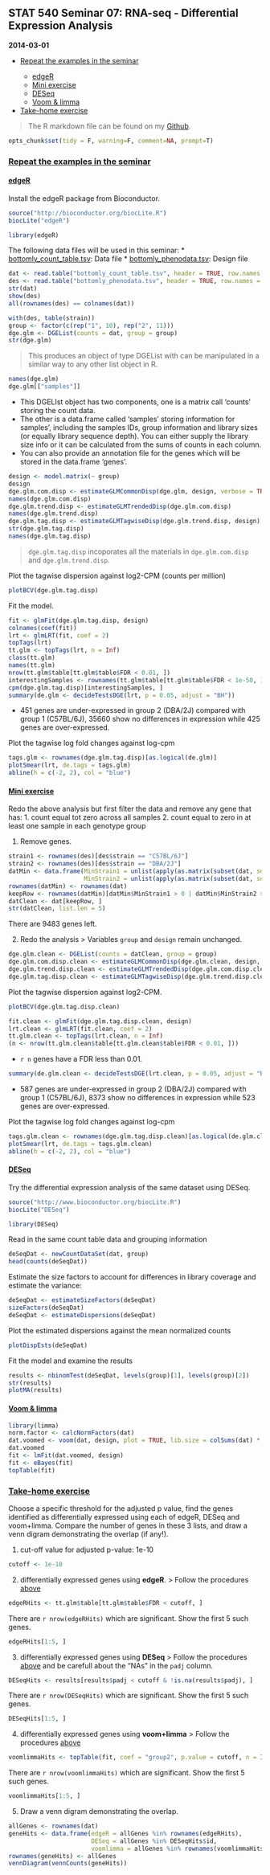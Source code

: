 ## STAT 540 Seminar 07: RNA-seq - Differential Expression Analysis
__2014-03-01__

* <dim id="1a">[Repeat the examples in the seminar](#1b)
  * <dim id="1.1a">[edgeR](#1.1b)
  * <dim id="1.2a">[Mini exercise](#1.2b)
  * <dim id="1.3a">[DESeq](#1.3b)
  * <dim id="1.4a">[Voom & limma](#1.4b)  
* <dim id="2a">[Take-home exercise](#2b)

> The R markdown file can be found on my [Github](https://github.com/nelsonch/stat540-2014-chen-hao/blob/master/seminar%2007/seminar07.Rmd).

```r
opts_chunk$set(tidy = F, warning=F, comment=NA, prompt=T)
```

### <dim id="1b">[Repeat the examples in the seminar](#1a)
#### <dim id="1.1a">[edgeR](#1.1b)
Install the edgeR package from Bioconductor.
```r
source("http://bioconductor.org/biocLite.R")
biocLite("edgeR")
```

```r
library(edgeR)
```

The following data files will be used in this seminar:
* [bottomly_count_table.tsv](http://ugrad.stat.ubc.ca/~stat540/examples/bottomly/data/bottomly_count_table.tsv): Data file
* [bottomly_phenodata.tsv](http://ugrad.stat.ubc.ca/~stat540/examples/bottomly/data/bottomly_phenodata.tsv): Design file

```r
dat <- read.table("bottomly_count_table.tsv", header = TRUE, row.names = 1)
des <- read.table("bottomly_phenodata.tsv", header = TRUE, row.names = 1)
str(dat)
show(des)
all(rownames(des) == colnames(dat))
```

```r
with(des, table(strain))
group <- factor(c(rep("1", 10), rep("2", 11)))
dge.glm <- DGEList(counts = dat, group = group)
str(dge.glm)
```
> This produces an object of type DGEList with can be manipulated in a similar way to any other list object in R.

```r
names(dge.glm)
dge.glm[["samples"]]
```
* This DGELIst object has two components, one is a matrix call 'counts' storing the count data.
* The other is a data.frame called 'samples' storing information for samples', including the samples IDs, group information and library sizes (or equally library sequence depth). You can either supply the library size info or it can be calculated from the sums of counts in each column.
* You can also provide an annotation file for the genes which will be stored in the data.frame 'genes'.

```r
design <- model.matrix(~ group)
design
dge.glm.com.disp <- estimateGLMCommonDisp(dge.glm, design, verbose = TRUE)
names(dge.glm.com.disp)
dge.glm.trend.disp <- estimateGLMTrendedDisp(dge.glm.com.disp)
names(dge.glm.trend.disp)
dge.glm.tag.disp <- estimateGLMTagwiseDisp(dge.glm.trend.disp, design)
str(dge.glm.tag.disp)
names(dge.glm.tag.disp)
```
> `dge.glm.tag.disp` incoporates all the materials in `dge.glm.com.disp` and `dge.glm.trend.disp`.

Plot the tagwise dispersion against log2-CPM (counts per million)
```r
plotBCV(dge.glm.tag.disp)
```

<dim id="1.1mark">Fit the model.
```r
fit <- glmFit(dge.glm.tag.disp, design)
colnames(coef(fit))
lrt <- glmLRT(fit, coef = 2)
topTags(lrt)
tt.glm <- topTags(lrt, n = Inf)
class(tt.glm)
names(tt.glm)
nrow(tt.glm$table[tt.glm$table$FDR < 0.01, ])
interestingSamples <- rownames(tt.glm$table[tt.glm$table$FDR < 1e-50, ])
cpm(dge.glm.tag.disp)[interestingSamples, ]
summary(de.glm <- decideTestsDGE(lrt, p = 0.05, adjust = "BH"))
```
* 451 genes are under-expressed in group 2 (DBA/2J) compared with group 1 (C57BL/6J), 35660 show no differences in expression while 425 genes are over-expressed.

Plot the tagwise log fold changes against log-cpm
```r
tags.glm <- rownames(dge.glm.tag.disp)[as.logical(de.glm)]
plotSmear(lrt, de.tags = tags.glm)
abline(h = c(-2, 2), col = "blue")
```

#### <dim id="1.2b">[Mini exercise](#1.2a)
Redo the above analysis but first filter the data and remove any gene that has: 1. count equal tot zero across all samples 2. count equal to zero in at least one sample in each genotype group

(1) Remove genes.
```r
strain1 <- rownames(des)[des$strain == "C57BL/6J"]
strain2 <- rownames(des)[des$strain == "DBA/2J"]
datMin <- data.frame(MinStrain1 = unlist(apply(as.matrix(subset(dat, select = strain1)), 1, min)),
                     MinStrain2 = unlist(apply(as.matrix(subset(dat, select = strain2)), 1, min)))
rownames(datMin) <- rownames(dat)
keepRow <- rownames(datMin)[datMin$MinStrain1 > 0 | datMin$MinStrain2 > 0]
datClean <- dat[keepRow, ]
str(datClean, list.len = 5)
```
There are 9483 genes left.

(2) Redo the analysis
> Variables `group` and `design` remain unchanged.

```r
dge.glm.clean <- DGEList(counts = datClean, group = group)
dge.glm.com.disp.clean <- estimateGLMCommonDisp(dge.glm.clean, design, verbose = TRUE)
dge.glm.trend.disp.clean <- estimateGLMTrendedDisp(dge.glm.com.disp.clean)
dge.glm.tag.disp.clean <- estimateGLMTagwiseDisp(dge.glm.trend.disp.clean, design)
```

Plot the tagwise dispersion against log2-CPM.
```r
plotBCV(dge.glm.tag.disp.clean)
```

```r
fit.clean <- glmFit(dge.glm.tag.disp.clean, design)
lrt.clean <- glmLRT(fit.clean, coef = 2)
tt.glm.clean <- topTags(lrt.clean, n = Inf)
(n <- nrow(tt.glm.clean$table[tt.glm.clean$table$FDR < 0.01, ]))
```
* `r n` genes have a FDR less than 0.01.

```r
summary(de.glm.clean <- decideTestsDGE(lrt.clean, p = 0.05, adjust = "BH"))
```
* 587 genes are under-expressed in group 2 (DBA/2J) compared with group 1 (C57BL/6J), 8373 show no differences in expression while 523 genes are over-expressed.

Plot the tagwise log fold changes against log-cpm
```r
tags.glm.clean <- rownames(dge.glm.tag.disp.clean)[as.logical(de.glm.clean)]
plotSmear(lrt, de.tags = tags.glm.clean)
abline(h = c(-2, 2), col = "blue")
```

#### <dim id="1.3b">[DESeq](#1.3a)
Try the differential expression analysis of the same dataset using DESeq.
```r
source("http://www.bioconductor.org/biocLite.R")
biocLite("DESeq")
```

```r
library(DESeq)
```

Read in the same count table data and grouping information
```r
deSeqDat <- newCountDataSet(dat, group)
head(counts(deSeqDat))
```

Estimate the size factors to account for differences in library coverage and estimate the variance:
```r
deSeqDat <- estimateSizeFactors(deSeqDat)
sizeFactors(deSeqDat)
deSeqDat <- estimateDispersions(deSeqDat)
```

Plot the estimated dispersions against the mean normalized counts
```r
plotDispEsts(deSeqDat)
```

<dim id="1.2mark">Fit the model and examine the results
```r
results <- nbinomTest(deSeqDat, levels(group)[1], levels(group)[2])
str(results)
plotMA(results)
```

#### <dim id="1.4b">[Voom & limma](#1.4a)  
```r
library(limma)
norm.factor <- calcNormFactors(dat)
dat.voomed <- voom(dat, design, plot = TRUE, lib.size = colSums(dat) * norm.factor)
dat.voomed
fit <- lmFit(dat.voomed, design)
fit <- eBayes(fit)
topTable(fit)
```

### <dim id="2b">[Take-home exercise](#2a)
Choose a specific threshold for the adjusted p value, find the genes identified as differentially expressed using each of edgeR, DESeq and voom+limma. Compare the number of genes in these 3 lists, and draw a venn digram demonstrating the overlap (if any!).

(1) cut-off value for adjusted p-value: 1e-10
```r
cutoff <- 1e-10
```
(2) differentially expressed genes using __edgeR__.
> Follow the procedures [above](#1.1mark) 

```r
edgeRHits <- tt.glm$table[tt.glm$table$FDR < cutoff, ]
```
There are `r nrow(edgeRHits)` which are significant. Show the first 5 such genes.
```r
edgeRHits[1:5, ]
```

(3) differentially expressed genes using __DESeq__
> Follow the procedures [above](#1.2mark) and be carefull about the "NAs" in the `padj` column.

```r
DESeqHits <- results[results$padj < cutoff & !is.na(results$padj), ]
```
There are `r nrow(DESeqHits)` which are significant. Show the first 5 such genes.
```r
DESeqHits[1:5, ]
```

(4) differentially expressed genes using __voom+limma__
> Follow the procedures [above](#1.4b)

```r
voomlimmaHits <- topTable(fit, coef = "group2", p.value = cutoff, n = Inf)
```
There are `r nrow(voomlimmaHits)` which are significant. Show the first 5 such genes.
```r
voomlimmaHits[1:5, ]
```

(5) Draw a venn digram demonstrating the overlap.
```r
allGenes <- rownames(dat)
geneHits <- data.frame(edgeR = allGenes %in% rownames(edgeRHits),
                       DESeq = allGenes %in% DESeqHits$id,
                       voomlimma = allGenes %in% rownames(voomlimmaHits))
rownames(geneHits) <- allGenes
vennDiagram(vennCounts(geneHits))
```